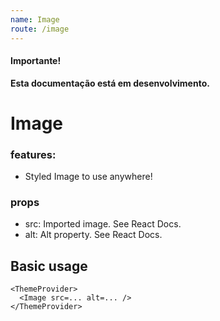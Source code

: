 ```yaml
---
name: Image
route: /image
---
```


#### Importante!

**Esta documentação está em desenvolvimento.**

# Image

### features:

- Styled Image to use anywhere!

### props

- src: Imported image. See React Docs.
- alt: Alt property. See React Docs.

## Basic usage

```
<ThemeProvider>
  <Image src=... alt=... />
</ThemeProvider>
```
